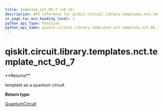 ```yaml
---
title: template_nct_9d_7 (v0.24)
description: API reference for qiskit.circuit.library.templates.nct.template_nct_9d_7 in qiskit v0.24
in_page_toc_min_heading_level: 1
python_api_type: function
python_api_name: qiskit.circuit.library.templates.nct.template_nct_9d_7
---
```


<span id="qiskit-circuit-library-templates-nct-template-nct-9d-7" />

# qiskit.circuit.library.templates.nct.template\_nct\_9d\_7

<Function id="qiskit.circuit.library.templates.nct.template_nct_9d_7" isDedicatedPage={true} github="https://github.com/qiskit/qiskit/tree/stable/0.16/qiskit/circuit/library/templates/nct/template_nct_9d_7.py" signature="template_nct_9d_7()">
  **Returns**

  template as a quantum circuit.

  **Return type**

  [QuantumCircuit](qiskit.circuit.QuantumCircuit "qiskit.circuit.QuantumCircuit")
</Function>


